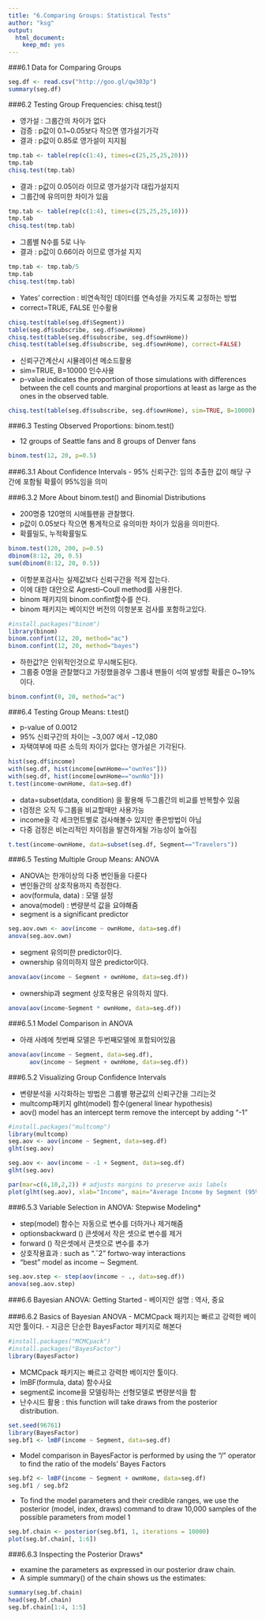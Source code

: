 ```yaml
---
title: "6.Comparing Groups: Statistical Tests"
author: "ksg"
output: 
  html_document: 
    keep_md: yes
---
```


###6.1 Data for Comparing Groups
```r
seg.df <- read.csv("http://goo.gl/qw303p")
summary(seg.df)
```


###6.2 Testing Group Frequencies: chisq.test()

  - 영가설 : 그룹간의 차이가 없다
  - 검증 : p값이 0.1~0.05보다 작으면 영가설기가각
  - 결과 : p값이 0.85로 영가설이 지지됨
```r
tmp.tab <- table(rep(c(1:4), times=c(25,25,25,20)))
tmp.tab
chisq.test(tmp.tab)
```


  - 결과 : p값이 0.05이라 이므로 영가설기각 대립가설지지
  - 그룹간에 유의미한 차이가 있음
```r
tmp.tab <- table(rep(c(1:4), times=c(25,25,25,10)))
tmp.tab
chisq.test(tmp.tab)
```

  - 그룹별 N수를 5로 나누
  - 결과 : p값이 0.66이라 이므로 영가설 지지
```r
tmp.tab <- tmp.tab/5
tmp.tab
chisq.test(tmp.tab)
```


 - Yates’ correction : 비연속적인 데이터를 연속성을 가지도록 교정하는 방법
 - correct=TRUE, FALSE 인수활용
```r
chisq.test(table(seg.df$Segment))
table(seg.df$subscribe, seg.df$ownHome)
chisq.test(table(seg.df$subscribe, seg.df$ownHome))
chisq.test(table(seg.df$subscribe, seg.df$ownHome), correct=FALSE)
```


 - 신뢰구간계산시 시뮬레이션 메소드활용
 - sim=TRUE, B=10000 인수사용 
 - p-value indicates the proportion of those simulations with differences between the cell counts and marginal proportions at least as large as the ones in the observed table.
```r
chisq.test(table(seg.df$subscribe, seg.df$ownHome), sim=TRUE, B=10000)
```


###6.3 Testing Observed Proportions: binom.test()

  - 12 groups of Seattle fans and 8 groups of Denver fans
```r
binom.test(12, 20, p=0.5)
```


###6.3.1 About Confidence Intervals
  - 95% 신뢰구간: 임의 추출한 값이 해당 구간에 포함될 확률이 95%임을 의미

###6.3.2 More About binom.test() and Binomial Distributions

  - 200명중 120명의 시애틀팬을 관찰했다. 
  - p값이 0.05보다 작으면 통계적으로 유의미한 차이가 있음을 의미한다.
  - 확률밀도, 누적확률밀도  
```r
binom.test(120, 200, p=0.5)
dbinom(8:12, 20, 0.5)
sum(dbinom(8:12, 20, 0.5))
```

  - 이항분포검사는 실제값보다 신뢰구간을 적게 잡는다.
  - 이에 대한 대안으로 Agresti–Coull method를 사용한다.
  - binom 패키지의 binom.confint함수를 쓴다.
  - binom 패키지는 베이지안 버전의 이항분포 검사를 포함하고있다.
```r
#install.packages("binom")
library(binom)
binom.confint(12, 20, method="ac")
binom.confint(12, 20, method="bayes")
```


  - 하한값?은 인위적인것으로 무시해도된다. 
  - 그룹중 0명을 관찰했다고 가정했을경우 그룹내  팬들이 석여 발생할 확률은 0~19%이다.
```r
binom.confint(0, 20, method="ac")
```

###6.4 Testing Group Means: t.test()

  - p-value of 0.0012
  - 95% 신뢰구간의 차이는 −3,007 에서 −12,080
  - 자택여부에 따른 소득의 차이가 없다는 영가설은 기각된다.
```r
hist(seg.df$income) 
with(seg.df, hist(income[ownHome=="ownYes"]))
with(seg.df, hist(income[ownHome=="ownNo"])) 
t.test(income~ownHome, data=seg.df)
```


 - data=subset(data, condition) 을 활용해 두그룹간의 비교를 반복할수 있음
 - t검정은 오직 두그룹을 비교할때만 사용가능
 - income을 각 세크먼트별로 검사해볼수 있지만 좋은방법이 아님
 - 다중 검정은 비논리적인 차이점을 발견하게될 가능성이 높아짐
```r
t.test(income~ownHome, data=subset(seg.df, Segment=="Travelers"))
```

###6.5 Testing Multiple Group Means: ANOVA

  - ANOVA는 한개이상의 다중 변인들을 다룬다
  - 변인들간의 상호작용까지 측정한다.
  - aov(formula, data) : 모델 설정 
  - anova(model) : 변량분석 값을 요야해줌
  - segment is a significant predictor
```r
seg.aov.own <- aov(income ~ ownHome, data=seg.df) 
anova(seg.aov.own)
```

  - segment 유의미한  predictor이다.
  - ownership 유의미하지 않은 predictor이다.
```r
anova(aov(income ~ Segment + ownHome, data=seg.df)) 
```

  - ownership과 segment 상호작용은 유의하지 않다.
```r
anova(aov(income~Segment * ownHome, data=seg.df))
```


###6.5.1 Model Comparison in ANOVA

  - 아래 사례에 첫번째 모델은 두번째모델에 포함되어있음
```r
anova(aov(income ~ Segment, data=seg.df),
      aov(income ~ Segment + ownHome, data=seg.df))
```


###6.5.2 Visualizing Group Confidence Intervals

  - 변량분석을 시각화하는 방법은 그룹별 평균값의 신뢰구간을 그리는것
  - multcomp패키지 glht(model) 함수(general linear hypothesis)
  - aov() model has an intercept term remove the intercept by adding “-1” 
```r
#install.packages("multcomp")
library(multcomp)
seg.aov <- aov(income ~ Segment, data=seg.df)
glht(seg.aov)

seg.aov <- aov(income ~ -1 + Segment, data=seg.df)
glht(seg.aov)

par(mar=c(6,10,2,2)) # adjusts margins to preserve axis labels
plot(glht(seg.aov), xlab="Income", main="Average Income by Segment (95% CI)")
```

###6.5.3 Variable Selection in ANOVA: Stepwise Modeling*

  - step(model) 함수는 자동으로 변수를 더하거나 제거해줌
  - optionsbackward () 큰셋에서 작은 셋으로 변수를 제거
  - forward () 작은셋에서 큰셋으로 변수를 추가
  - 상호작용효과 : such as “.ˆ2” fortwo-way interactions
  - “best” model as income ∼ Segment.
```r
seg.aov.step <- step(aov(income ~ ., data=seg.df))
anova(seg.aov.step)
```


###6.6 Bayesian ANOVA: Getting Started
  - 베이지안 설명 : 역사, 중요

###6.6.2 Basics of Bayesian ANOVA
  - MCMCpack 패키지는 빠르고 강력한 베이지안 툴이다.
  - 지금은 단순한 BayesFactor 패키지로 해본다
```r
#install.packages("MCMCpack")
#install.packages("BayesFactor")
library(BayesFactor)
```


  - MCMCpack 패키지는 빠르고 강력한 베이지안 툴이다.
  - lmBF(formula, data) 함수사요
  - segment로 income을 모델링하는 선형모델로 변량분석을 함
  - 난수시드 활용 : this function will take draws from the posterior distribution.

```r
set.seed(96761)
library(BayesFactor)
seg.bf1 <- lmBF(income ~ Segment, data=seg.df)
```


  - Model comparison in BayesFactor is performed by using the “/” operator to find the ratio of the models’ Bayes Factors
```R
seg.bf2 <- lmBF(income ~ Segment + ownHome, data=seg.df)
seg.bf1 / seg.bf2
```

  - To find the model parameters and their credible ranges, we use the posterior (model, index, draws) command to draw 10,000 samples of the possible parameters from model 1
```R
seg.bf.chain <- posterior(seg.bf1, 1, iterations = 10000)
plot(seg.bf.chain[, 1:6])
```


###6.6.3 Inspecting the Posterior Draws*
  
  - examine the parameters as expressed in our posterior draw chain.
  - A simple summary() of the chain shows us the estimates:  
```R
summary(seg.bf.chain)
head(seg.bf.chain)
seg.bf.chain[1:4, 1:5]
```